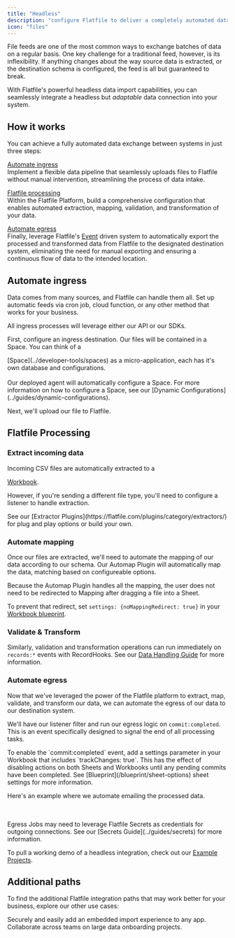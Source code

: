 ```yaml
---
title: "Headless"
description: "configure Flatfile to deliver a completely automated data import experience."
icon: "files"
---
```


File feeds are one of the most common ways to exchange batches of data on a
regular basis. One key challenge for a traditional feed, however, is its
inflexibility. If anything changes about the way source data is extracted, or
the destination schema is configured, the feed is all but guaranteed to break.

With Flatfile's powerful headless data import capabilities, you can seamlessly
integrate a headless but _adaptable_ data connection into your system.

## How it works

You can achieve a fully automated data exchange between systems in just three
steps:

[Automate ingress](#automate-ingress) \
Implement a flexible data pipeline that seamlessly uploads files to Flatfile
without manual intervention, streamlining the process of data intake.

[Flatfile processing](#flatfile-processing) \
Within the Flatfile Platform, build a comprehensive configuration that enables
automated extraction, mapping, validation, and transformation of your data.

[Automate egress](#automate-egress) \
Finally, leverage Flatfile's [Event](../orchestration/events) driven system to
automatically export the processed and transformed data from Flatfile to the
designated destination system, eliminating the need for manual exporting and
ensuring a continuous flow of data to the intended location.

## Automate ingress

Data comes from many sources, and Flatfile can handle them all. Set up automatic
feeds via cron job, cloud function, or any other method that works for your
business.

All ingress processes will leverage either our API or our SDKs.

First, configure an ingress destination. Our files will be contained in a Space.
You can think of a

<Tooltip tip="A micro-application...">
  [Space](../developer-tools/spaces)
</Tooltip>
as a micro-application, each has it's own database and configurations.

<Snippet file="guides/automap/block1.mdx" />
<br></br>
<Note>
  Our deployed agent will automatically configure a Space. For more information
  on how to configure a Space, see our [Dynamic
  Configurations](../guides/dynamic-configurations).
</Note>

Next, we'll upload our file to Flatfile.

<Snippet file="guides/automap/block2.mdx" />

## Flatfile Processing

### Extract incoming data

Incoming CSV files are automatically extracted to a

<Tooltip tip="A collection of data...">[Workbook](../apps/workbooks)</Tooltip>.

However, if you're sending a different file type, you'll need to configure a
listener to handle extraction.

<Note>
  See our [Extractor Plugins](https://flatfile.com/plugins/category/extractors/)
  for plug and play options or build your own.
</Note>

### Automate mapping

Once our files are extracted, we'll need to automate the mapping of our data
according to our schema. Our Automap Plugin will automatically map the data,
matching based on configureable options.

<Note>
Because the Automap Plugin handles all the mapping, the user does not need to be redirected to Mapping after dragging a file into a Sheet.

To prevent that redirect, set `settings: {noMappingRedirect: true}` in your
[Workbook blueprint](../apps/workbooks#settings-object).

</Note>

### Validate & Transform

Similarly, validation and transformation operations can run immediately on
`records:*` events with RecordHooks. See our
[Data Handling Guide](../guides/handling-data) for more information.

### Automate egress

Now that we've leveraged the power of the Flatfile platform to extract, map,
validate, and transform our data, we can automate the egress of our data to our
destination system.

We'll have our listener filter and run our egress logic on `commit:completed`.
This is an event specifically designed to signal the end of all processing
tasks.

<Note>
  To enable the `commit:completed` event, add a settings parameter in your
  Workbook that includes `trackChanges: true`. This has the effect of disabling
  actions on both Sheets and Workbooks until any pending commits have been
  completed. See [Blueprint](/blueprint/sheet-options) sheet settings for more
  information.
</Note>

Here's an example where we automate emailing the processed data.

<Snippet file="guides/automap/block3.mdx" />
<br></br>
<Note>
  Egress Jobs may need to leverage Flatfile Secrets as credentials for outgoing
  connections. See our [Secrets Guide](../guides/secrets) for more information.
</Note>

To pull a working demo of a headless integration, check out our
[Example Projects](../starter-projects).

## Additional paths

To find the additional Flatfile integration paths that may work better for your
business, explore our other use cases:

<CardGroup cols={2}>
  <Card
    title="Embed in your app"
    icon="person-to-portal"
    href="../apps/embedding"
  >
    Securely and easily add an embedded import experience to any app.
  </Card>
  <Card
    title="Run onboarding projects"
    icon="arrow-progress"
    href="../apps/projects"
  >
    Collaborate across teams on large data onboarding projects.
  </Card>
</CardGroup>
